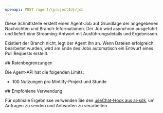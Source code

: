 ```yaml
---
openapi: POST /agent/{projectId}/job
---
```


Diese Schnittstelle erstellt einen Agent-Job auf Grundlage der angegebenen Nachrichten und Branch-Informationen. Der Job wird asynchron ausgeführt und liefert eine Streaming-Antwort mit Ausführungsdetails und Ergebnissen.

Existiert der Branch nicht, legt der Agent ihn an. Wenn Dateien erfolgreich bearbeitet wurden, wird am Ende des Jobs automatisch ein Entwurf eines Pull Requests erstellt.

<div id="rate-limits">
  ## Ratenbegrenzungen
</div>

Die Agent-API hat die folgenden Limits:

- 100 Nutzungen pro Mintlify‑Projekt und Stunde

<div id="suggested-usage">
  ## Empfohlene Verwendung
</div>

Für optimale Ergebnisse verwenden Sie den [useChat-Hook aus ai-sdk](https://ai-sdk.dev/docs/reference/ai-sdk-ui/use-chat#usechat), um Anfragen zu senden und Antworten zu verarbeiten.